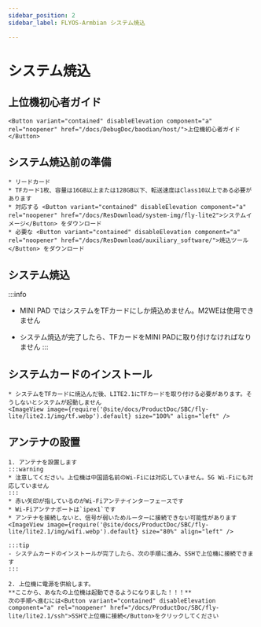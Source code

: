 ```yaml
---
sidebar_position: 2
sidebar_label: FLYOS-Armbian システム焼込

---
```



# システム焼込

## 上位機初心者ガイド

    <Button variant="contained" disableElevation component="a" rel="noopener" href="/docs/DebugDoc/baodian/host/">上位機初心者ガイド</Button>

## システム焼込前の準備

    * リードカード
    * TFカード1枚、容量は16GB以上または128GB以下、転送速度はClass10以上である必要があります
    * 対応する <Button variant="contained" disableElevation component="a" rel="noopener" href="/docs/ResDownload/system-img/fly-lite2">システムイメージ</Button> をダウンロード
    * 必要な <Button variant="contained" disableElevation component="a" rel="noopener" href="/docs/ResDownload/auxiliary_software/">焼込ツール</Button> をダウンロード

## システム焼込
:::info
* MINI PAD ではシステムをTFカードにしか焼込めません。M2WEは使用できません
* システム焼込が完了したら、TFカードをMINI PADに取り付けなければなりません
:::
    
    <TF />

## システムカードのインストール

    * システムをTFカードに焼込んだ後、LITE2.1にTFカードを取り付ける必要があります。そうしないとシステムが起動しません
    <ImageView image={require('@site/docs/ProductDoc/SBC/fly-lite/lite2.1/img/tf.webp').default} size="100%" align="left" />  

## アンテナの設置

    1. アンテナを設置します
    :::warning
    * 注意してください。上位機は中国語名前のWi-Fiには対応していません。5G Wi-Fiにも対応していません
    :::
    * 赤い矢印が指しているのがWi-Fiアンテナインターフェースです
    * Wi-Fiアンテナポートは`ipex1`です
    * アンテナを接続しないと、信号が弱いためルーターに接続できない可能性があります
    <ImageView image={require('@site/docs/ProductDoc/SBC/fly-lite/lite2.1/img/wifi.webp').default} size="80%" align="left" /> 

    :::tip
    - システムカードのインストールが完了したら、次の手順に進み、SSHで上位機に接続できます
    :::

    2. 上位機に電源を供給します。  
    **ここから、あなたの上位機は起動できるようになりました！！！**  
    次の手順へ進むには<Button variant="contained" disableElevation component="a" rel="noopener" href="/docs/ProductDoc/SBC/fly-lite/lite2.1/ssh">SSHで上位機に接続</Button>をクリックしてください
